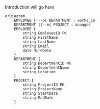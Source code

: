 Introduction will go here
```mermaid
erDiagram
    EMPLOYEE ||--o{ DEPARTMENT : works_in
    DEPARTMENT ||--o{ PROJECT : manages
    EMPLOYEE {
        string EmployeeID PK
        string FirstName
        string LastName
        string Email
        date HireDate
    }
    DEPARTMENT {
        string DepartmentID PK
        string DepartmentName
        string Location
    }
    PROJECT {
        string ProjectID PK
        string ProjectName
        string StartDate
        string EndDate
    }
```

